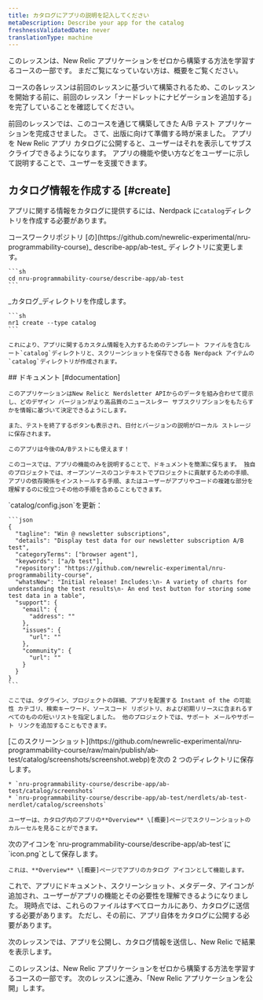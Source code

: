 ```yaml
---
title: カタログにアプリの説明を記入してください
metaDescription: Describe your app for the catalog
freshnessValidatedDate: never
translationType: machine
---
```


<Callout variant="tip">
  このレッスンは、New Relic アプリケーションをゼロから構築する方法を学習するコースの一部です。 まだご覧になっていない方は、概要をご覧ください。

  コースの各レッスンは前回のレッスンに基づいて構築されるため、このレッスンを開始する前に、前回のレッスン「ナードレットにナビゲーションを追加する」を完了していることを確認してください。
</Callout>

前回のレッスンでは、このコースを通じて構築してきた A/B テスト アプリケーションを完成させました。 さて、出版に向けて準備する時が来ました。 アプリを New Relic アプリ カタログに公開すると、ユーザーはそれを表示してサブスクライブできるようになります。 アプリの機能や使い方などをユーザーに示して説明することで、ユーザーを支援できます。

## カタログ情報を作成する [#create]

アプリに関する情報をカタログに提供するには、Nerdpack に`catalog`ディレクトリを作成する必要があります。

<Steps>
  <Step>
    コースワークリポジトリ [の](https://github.com/newrelic-experimental/nru-programmability-course)_ describe-app/ab-test_ ディレクトリに変更します。

    ```sh
    cd nru-programmability-course/describe-app/ab-test
    ```
  </Step>

  <Step>
    _カタログ_ディレクトリを作成します。

    ```sh
    nr1 create --type catalog
    ```

    これにより、アプリに関するカスタム情報を入力するためのテンプレート ファイルを含むルート`catalog`ディレクトリと、スクリーンショットを保存できる各 Nerdpack アイテムの`catalog`ディレクトリが作成されます。
  </Step>

  <Step>
    ## ドキュメント [#documentation]

    このアプリケーションはNew Relicと Nerdsletter APIからのデータを組み合わせて提示し、どのデザイン バージョンがより高品質のニュースレター サブスクリプションをもたらすかを情報に基づいて決定できるようにします。

    また、テストを終了するボタンも表示され、日付とバージョンの説明がローカル ストレージに保存されます。

    このアプリは今後のA/Bテストにも使えます！

    このコースでは、アプリの機能のみを説明することで、ドキュメントを簡潔に保ちます。 独自のプロジェクトでは、オープンソースのコンテキストでプロジェクトに貢献するための手順、アプリの依存関係をインストールする手順、またはユーザーがアプリやコードの複雑な部分を理解するのに役立つその他の手順を含めることもできます。
  </Step>

  <Step>
    `catalog/config.json`を更新：

    ```json
    {
      "tagline": "Win @ newsletter subscriptions",
      "details": "Display test data for our newsletter subscription A/B test",
      "categoryTerms": ["browser agent"],
      "keywords": ["a/b test"],
      "repository": "https://github.com/newrelic-experimental/nru-programmability-course",
      "whatsNew": "Initial release! Includes:\n- A variety of charts for understanding the test results\n- An end test button for storing some test data in a table",
      "support": {
        "email": {
          "address": ""
        },
        "issues": {
          "url": ""
        },
        "community": {
          "url": ""
        }
      }
    }
    ```

    ここでは、タグライン、プロジェクトの詳細、アプリを配置する Instant of the の可能性 カテゴリ、検索キーワード、ソースコード リポジトリ、および初期リリースに含まれるすべてのものの短いリストを指定しました。 他のプロジェクトでは、サポート メールやサポート リンクを追加することもできます。
  </Step>

  <Step>
    [このスクリーンショット](https://github.com/newrelic-experimental/nru-programmability-course/raw/main/publish/ab-test/catalog/screenshots/screenshot.webp)を次の 2 つのディレクトリに保存します。

    * `nru-programmability-course/describe-app/ab-test/catalog/screenshots`
    * `nru-programmability-course/describe-app/ab-test/nerdlets/ab-test-nerdlet/catalog/screenshots`

    ユーザーは、カタログ内のアプリの**Overview** \[概要]ページでスクリーンショットのカルーセルを見ることができます。
  </Step>

  <Step>
    次のアイコンを`nru-programmability-course/describe-app/ab-test`に`icon.png`として保存します。

    これは、**Overview** \[概要]ページでアプリのカタログ アイコンとして機能します。
  </Step>
</Steps>

これで、アプリにドキュメント、スクリーンショット、メタデータ、アイコンが追加され、ユーザーがアプリの機能とその必要性を理解できるようになりました。 現時点では、これらのファイルはすべてローカルにあり、カタログに送信する必要があります。 ただし、その前に、アプリ自体をカタログに公開する必要があります。

次のレッスンでは、アプリを公開し、カタログ情報を送信し、New Relic で結果を表示します。

<Callout variant="tip">
  このレッスンは、New Relic アプリケーションをゼロから構築する方法を学習するコースの一部です。 次のレッスンに進み、「New Relic アプリケーションを公開」します。
</Callout>
